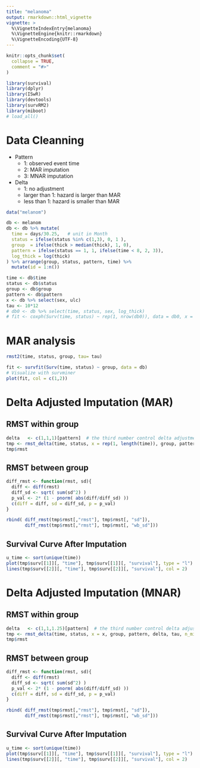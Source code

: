 ```yaml
---
title: "melanoma"
output: rmarkdown::html_vignette
vignette: >
  %\VignetteIndexEntry{melanoma}
  %\VignetteEngine{knitr::rmarkdown}
  %\VignetteEncoding{UTF-8}
---
```


```r
knitr::opts_chunk$set(
  collapse = TRUE,
  comment = "#>"
)
```

```r
library(survival)
library(dplyr)
library(ISwR)
library(devtools)
library(survRM2)
library(miboot)
# load_all()
```

# Data Cleanning 

* Pattern
  + 1: observed event time
  + 2: MAR imputation
  + 3: MNAR imputation 

* Delta
  + 1: no adjustment 
  + larger than 1: hazard is larger than MAR
  + less than 1: hazard is smaller than MAR
  
```r
data("melanom")

db <- melanom
db <- db %>% mutate(
  time = days/30.25,   # unit in Month
  status = ifelse(status %in% c(1,3), 0, 1 ),
  group  = ifelse(thick > median(thick), 1, 0),
  pattern = ifelse(status == 1, 1, ifelse(time < 8, 2, 3)),
  log_thick = log(thick)
) %>% arrange(group, status, pattern, time) %>% 
  mutate(id = 1:n())

time <- db$time
status <- db$status
group <- db$group
pattern <- db$pattern
x <- db %>% select(sex, ulc)
tau <- 10*12
# db0 <- db %>% select(time, status, sex, log_thick)
# fit <- coxph(Surv(time, status) ~ rep(1, nrow(db0)), data = db0, x = TRUE, y = TRUE)
```

# MAR analysis 
```r
rmst2(time, status, group, tau= tau)
```

```r
fit <- survfit(Surv(time, status) ~ group, data = db)
# Visualize with survminer
plot(fit, col = c(1,2))
```

# Delta Adjusted Imputation (MAR) 

## RMST within group
```r
delta   <- c(1,1,1)[pattern]  # the third number control delta adjustment for MNAR 
tmp <- rmst_delta(time, status, x = rep(1, length(time)), group, pattern, delta, tau, n_mi = 5, n_b = 100, seed = 1234)
tmp$rmst
```

## RMST between group
```r
diff_rmst <- function(rmst, sd){
  diff <- diff(rmst)
  diff_sd <- sqrt( sum(sd^2) )
  p_val <- 2* (1 - pnorm( abs(diff/diff_sd) ))
  c(diff = diff, sd = diff_sd, p = p_val)
}

rbind( diff_rmst(tmp$rmst[,"rmst"], tmp$rmst[, "sd"]), 
       diff_rmst(tmp$rmst[,"rmst"], tmp$rmst[, "wb_sd"]))
```

## Survival Curve After Imputation 
```r
u_time <- sort(unique(time))
plot(tmp$surv[[1]][, "time"], tmp$surv[[1]][, "survival"], type = "l")
lines(tmp$surv[[2]][, "time"], tmp$surv[[2]][, "survival"], col = 2)
```

# Delta Adjusted Imputation (MNAR) 

## RMST within group
```r
delta   <- c(1,1,1.25)[pattern]  # the third number control delta adjustment for MNAR 
tmp <- rmst_delta(time, status, x = x, group, pattern, delta, tau, n_mi = 5, n_b = 100, seed = 1234)
tmp$rmst
```

## RMST between group
```r
diff_rmst <- function(rmst, sd){
  diff <- diff(rmst)
  diff_sd <- sqrt( sum(sd^2) )
  p_val <- 2* (1 - pnorm( abs(diff/diff_sd) ))
  c(diff = diff, sd = diff_sd, p = p_val)
}

rbind( diff_rmst(tmp$rmst[,"rmst"], tmp$rmst[, "sd"]), 
       diff_rmst(tmp$rmst[,"rmst"], tmp$rmst[, "wb_sd"]))
```

## Survival Curve After Imputation 
```r
u_time <- sort(unique(time))
plot(tmp$surv[[1]][, "time"], tmp$surv[[1]][, "survival"], type = "l")
lines(tmp$surv[[2]][, "time"], tmp$surv[[2]][, "survival"], col = 2)
```


